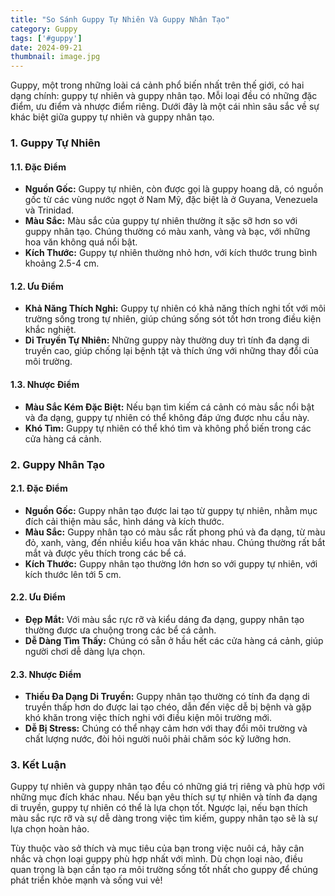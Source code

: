 ```yaml
---
title: "So Sánh Guppy Tự Nhiên Và Guppy Nhân Tạo"
category: Guppy
tags: ['#guppy']
date: 2024-09-21
thumbnail: image.jpg
---
```


Guppy, một trong những loài cá cảnh phổ biến nhất trên thế giới, có hai dạng chính: guppy tự nhiên và guppy nhân tạo. Mỗi loại đều có những đặc điểm, ưu điểm và nhược điểm riêng. Dưới đây là một cái nhìn sâu sắc về sự khác biệt giữa guppy tự nhiên và guppy nhân tạo.

### 1. **Guppy Tự Nhiên**

#### **1.1. Đặc Điểm**
- **Nguồn Gốc:** Guppy tự nhiên, còn được gọi là guppy hoang dã, có nguồn gốc từ các vùng nước ngọt ở Nam Mỹ, đặc biệt là ở Guyana, Venezuela và Trinidad.
- **Màu Sắc:** Màu sắc của guppy tự nhiên thường ít sặc sỡ hơn so với guppy nhân tạo. Chúng thường có màu xanh, vàng và bạc, với những hoa văn không quá nổi bật.
- **Kích Thước:** Guppy tự nhiên thường nhỏ hơn, với kích thước trung bình khoảng 2.5-4 cm.

#### **1.2. Ưu Điểm**
- **Khả Năng Thích Nghi:** Guppy tự nhiên có khả năng thích nghi tốt với môi trường sống trong tự nhiên, giúp chúng sống sót tốt hơn trong điều kiện khắc nghiệt.
- **Di Truyền Tự Nhiên:** Những guppy này thường duy trì tính đa dạng di truyền cao, giúp chống lại bệnh tật và thích ứng với những thay đổi của môi trường.

#### **1.3. Nhược Điểm**
- **Màu Sắc Kém Đặc Biệt:** Nếu bạn tìm kiếm cá cảnh có màu sắc nổi bật và đa dạng, guppy tự nhiên có thể không đáp ứng được nhu cầu này.
- **Khó Tìm:** Guppy tự nhiên có thể khó tìm và không phổ biến trong các cửa hàng cá cảnh.

### 2. **Guppy Nhân Tạo**

#### **2.1. Đặc Điểm**
- **Nguồn Gốc:** Guppy nhân tạo được lai tạo từ guppy tự nhiên, nhằm mục đích cải thiện màu sắc, hình dáng và kích thước.
- **Màu Sắc:** Guppy nhân tạo có màu sắc rất phong phú và đa dạng, từ màu đỏ, xanh, vàng, đến nhiều kiểu hoa văn khác nhau. Chúng thường rất bắt mắt và được yêu thích trong các bể cá.
- **Kích Thước:** Guppy nhân tạo thường lớn hơn so với guppy tự nhiên, với kích thước lên tới 5 cm.

#### **2.2. Ưu Điểm**
- **Đẹp Mắt:** Với màu sắc rực rỡ và kiểu dáng đa dạng, guppy nhân tạo thường được ưa chuộng trong các bể cá cảnh.
- **Dễ Dàng Tìm Thấy:** Chúng có sẵn ở hầu hết các cửa hàng cá cảnh, giúp người chơi dễ dàng lựa chọn.

#### **2.3. Nhược Điểm**
- **Thiếu Đa Dạng Di Truyền:** Guppy nhân tạo thường có tính đa dạng di truyền thấp hơn do được lai tạo chéo, dẫn đến việc dễ bị bệnh và gặp khó khăn trong việc thích nghi với điều kiện môi trường mới.
- **Dễ Bị Stress:** Chúng có thể nhạy cảm hơn với thay đổi môi trường và chất lượng nước, đòi hỏi người nuôi phải chăm sóc kỹ lưỡng hơn.

### 3. **Kết Luận**

Guppy tự nhiên và guppy nhân tạo đều có những giá trị riêng và phù hợp với những mục đích khác nhau. Nếu bạn yêu thích sự tự nhiên và tính đa dạng di truyền, guppy tự nhiên có thể là lựa chọn tốt. Ngược lại, nếu bạn thích màu sắc rực rỡ và sự dễ dàng trong việc tìm kiếm, guppy nhân tạo sẽ là sự lựa chọn hoàn hảo.

Tùy thuộc vào sở thích và mục tiêu của bạn trong việc nuôi cá, hãy cân nhắc và chọn loại guppy phù hợp nhất với mình. Dù chọn loại nào, điều quan trọng là bạn cần tạo ra môi trường sống tốt nhất cho guppy để chúng phát triển khỏe mạnh và sống vui vẻ!